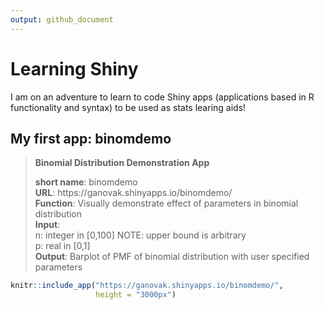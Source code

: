 ```yaml
---
output: github_document
---
```


# Learning Shiny

I am on an adventure to learn to code Shiny apps (applications based in R functionality and syntax) to be used as stats learing aids!

## My first app: binomdemo

> **Binomial Distribution Demonstration App** 
>  
> **short name**: binomdemo  
> **URL**: https://ganovak.shinyapps.io/binomdemo/  
> **Function**: Visually demonstrate effect of parameters in binomial distribution  
> **Input**:  
>   n: integer in [0,100] NOTE: upper bound is arbitrary  
>   p: real in [0,1]  
> **Output**: Barplot of PMF of binomial distribution with user specified parameters  

```r
knitr::include_app("https://ganovak.shinyapps.io/binomdemo/",
                   height = "3000px")
```

